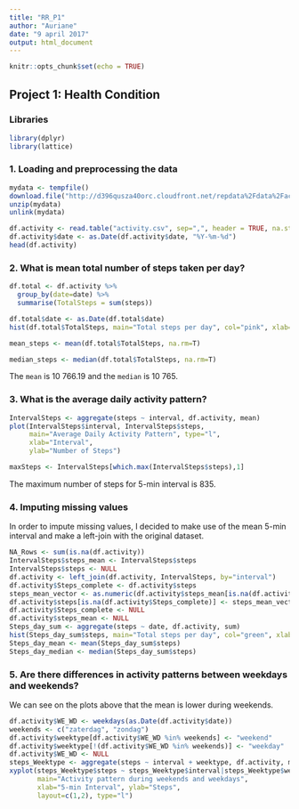```yaml
---
title: "RR_P1"
author: "Auriane"
date: "9 april 2017"
output: html_document
---
```


```r
knitr::opts_chunk$set(echo = TRUE)
```
## Project 1: Health Condition

### Libraries


```r

library(dplyr)
library(lattice)

```
### 1. Loading and preprocessing the data

```r
mydata <- tempfile()
download.file("http://d396qusza40orc.cloudfront.net/repdata%2Fdata%2Factivity.zip", mydata)
unzip(mydata)
unlink(mydata)

df.activity <- read.table("activity.csv", sep=",", header = TRUE, na.strings = "NA")
df.activity$date <- as.Date(df.activity$date, "%Y-%m-%d")
head(df.activity)
```
### 2. What is mean total number of steps taken per day?

``` r
df.total <- df.activity %>%
  group_by(date=date) %>%
  summarise(TotalSteps = sum(steps))

df.total$date <- as.Date(df.total$date)
hist(df.total$TotalSteps, main="Total steps per day", col="pink", xlab="Number of steps")
```

```r
mean_steps <- mean(df.total$TotalSteps, na.rm=T)

median_steps <- median(df.total$TotalSteps, na.rm=T)
```
The `mean` is 10 766.19 and the `median` is 10 765. 

### 3. What is the average daily activity pattern?

```r
IntervalSteps <- aggregate(steps ~ interval, df.activity, mean)
plot(IntervalSteps$interval, IntervalSteps$steps, 
     main="Average Daily Activity Pattern", type="l", 
     xlab="Interval", 
     ylab="Number of Steps")
```
```r
maxSteps <- IntervalSteps[which.max(IntervalSteps$steps),1]
```

The maximum number of steps for 5-min interval is 835. 

### 4. Imputing missing values

In order to impute missing values, I decided to make use of the mean 5-min interval and make a left-join with the original dataset. 

```r
NA_Rows <- sum(is.na(df.activity))
IntervalSteps$steps_mean <- IntervalSteps$steps
IntervalSteps$steps <- NULL
df.activity <- left_join(df.activity, IntervalSteps, by="interval")
df.activity$Steps_complete <- df.activity$steps
steps_mean_vector <- as.numeric(df.activity$steps_mean[is.na(df.activity$steps)])
df.activity$steps[is.na(df.activity$Steps_complete)] <- steps_mean_vector
df.activity$Steps_complete <- NULL
df.activity$steps_mean <- NULL
Steps_day_sum <- aggregate(steps ~ date, df.activity, sum)
hist(Steps_day_sum$steps, main="Total steps per day", col="green", xlab="Number of steps")
Steps_day_mean <- mean(Steps_day_sum$steps)
Steps_day_median <- median(Steps_day_sum$steps)
```
### 5. Are there differences in activity patterns between weekdays and weekends?

We can see on the plots above that the mean is lower during weekends. 

```r
df.activity$WE_WD <- weekdays(as.Date(df.activity$date))
weekends <- c("zaterdag", "zondag")
df.activity$weektype[df.activity$WE_WD %in% weekends] <- "weekend"
df.activity$weektype[!(df.activity$WE_WD %in% weekends)] <- "weekday"
df.activity$WE_WD <- NULL
steps_Weektype <- aggregate(steps ~ interval + weektype, df.activity, mean)
xyplot(steps_Weektype$steps ~ steps_Weektype$interval|steps_Weektype$weektype, 
       main="Activity pattern during weekends and weekdays",
       xlab="5-min Interval", ylab="Steps",
       layout=c(1,2), type="l")
```



